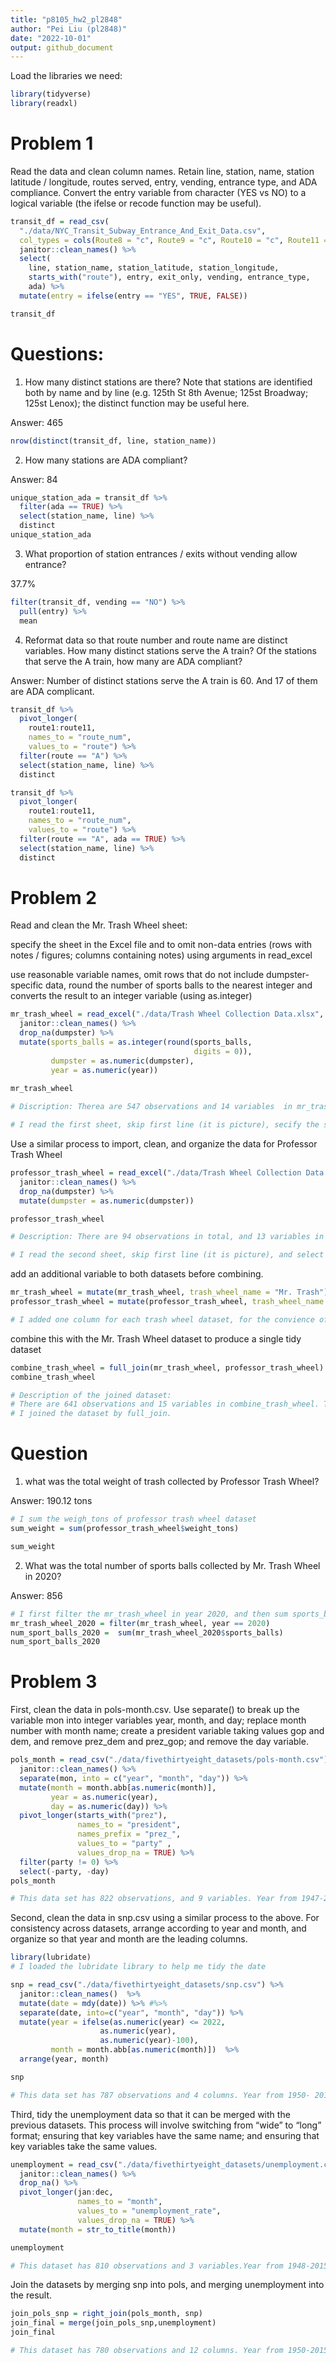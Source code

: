 ```yaml
---
title: "p8105_hw2_pl2848"
author: "Pei Liu (pl2848)"
date: "2022-10-01"
output: github_document
---
```


Load the libraries we need:
```r
library(tidyverse)
library(readxl)
```

# Problem 1

Read the data and clean column names. Retain line, station, name, station latitude / longitude, routes served, entry, vending, entrance type, and ADA compliance. Convert the entry variable from character (YES vs NO) to a logical variable (the ifelse or recode function may be useful).
```r
transit_df = read_csv(
  "./data/NYC_Transit_Subway_Entrance_And_Exit_Data.csv",
  col_types = cols(Route8 = "c", Route9 = "c", Route10 = "c", Route11 = "c")) %>% 
  janitor::clean_names() %>% 
  select(
    line, station_name, station_latitude, station_longitude, 
    starts_with("route"), entry, exit_only, vending, entrance_type, 
    ada) %>% 
  mutate(entry = ifelse(entry == "YES", TRUE, FALSE))

transit_df

```



# Questions:
1. How many distinct stations are there? Note that stations are identified both by name and by line (e.g. 125th St 8th Avenue; 125st Broadway; 125st Lenox); the distinct function may be useful here.

Answer: 465
```r
nrow(distinct(transit_df, line, station_name))
```


2. How many stations are ADA compliant?

Answer: 84
```r
unique_station_ada = transit_df %>% 
  filter(ada == TRUE) %>% 
  select(station_name, line) %>% 
  distinct
unique_station_ada
```


3. What proportion of station entrances / exits without vending allow entrance?

37.7%

```r
filter(transit_df, vending == "NO") %>% 
  pull(entry) %>% 
  mean
```


4. Reformat data so that route number and route name are distinct variables. How many distinct stations serve the A train? Of the stations that serve the A train, how many are ADA compliant?

Answer: Number of distinct stations serve the A train is 60. And 17 of them are ADA complicant.

```r
transit_df %>% 
  pivot_longer(
    route1:route11,
    names_to = "route_num",
    values_to = "route") %>% 
  filter(route == "A") %>% 
  select(station_name, line) %>% 
  distinct

transit_df %>% 
  pivot_longer(
    route1:route11,
    names_to = "route_num",
    values_to = "route") %>% 
  filter(route == "A", ada == TRUE) %>% 
  select(station_name, line) %>% 
  distinct
```



# Problem 2
Read and clean the Mr. Trash Wheel sheet:

specify the sheet in the Excel file and to omit non-data entries (rows with notes / figures; columns containing notes) using arguments in read_excel

use reasonable variable names, omit rows that do not include dumpster-specific data, round the number of sports balls to the nearest integer and converts the result to an integer variable (using as.integer)
```r
mr_trash_wheel = read_excel("./data/Trash Wheel Collection Data.xlsx", sheet = 1, skip = 1, range = cell_cols("A:N")) %>% 
  janitor::clean_names() %>% 
  drop_na(dumpster) %>% 
  mutate(sports_balls = as.integer(round(sports_balls,
                                         digits = 0)),
         dumpster = as.numeric(dumpster),
         year = as.numeric(year))
         
mr_trash_wheel

# Discription: Therea are 547 observations and 14 variables  in mr_trash_wheel dataset. The key variables include: dumpster, month, year, date, weight (tons), column_cubic_yards, and 8 trash types. 

# I read the first sheet, skip first line (it is picture), secify the sheet I want to read and select the range of columns I want to read. I then cleaned the names, drop dumpter na, and change the type of dumpster as numeric, and rounded the sport balls variables to nearest in integer.
```
Use a similar process to import, clean, and organize the data for Professor Trash Wheel
```r
professor_trash_wheel = read_excel("./data/Trash Wheel Collection Data.xlsx", sheet = 2, skip = 1, range = cell_cols("A:M")) %>% 
  janitor::clean_names() %>% 
  drop_na(dumpster) %>% 
  mutate(dumpster = as.numeric(dumpster))

professor_trash_wheel

# Description: There are 94 observations in total, and 13 variables in the professor_trash_wheel dataset. The key variables include: dumpster, month, year, date, weight (tons), column_cubic_yards, and 7 trash types. 

# I read the second sheet, skip first line (it is picture), and select the range of columns I want to read. I then cleaned the names, drop dumpter na, and change the type of dumpster as numberic. I also changed year to numeric variable.
```
add an additional variable to both datasets before combining.
```r
mr_trash_wheel = mutate(mr_trash_wheel, trash_wheel_name = "Mr. Trash")
professor_trash_wheel = mutate(professor_trash_wheel, trash_wheel_name = "Professor")

# I added one column for each trash wheel dataset, for the convience of joining them.


```

combine this with the Mr. Trash Wheel dataset to produce a single tidy dataset
```r
combine_trash_wheel = full_join(mr_trash_wheel, professor_trash_wheel)
combine_trash_wheel

# Description of the joined dataset:
# There are 641 observations and 15 variables in combine_trash_wheel. The key variables include: dumpster, month, year, date, and many trash types.
# I joined the dataset by full_join.
```





# Question
1. what was the total weight of trash collected by Professor Trash Wheel?

Answer: 190.12 tons
```r
# I sum the weigh_tons of professor trash wheel dataset
sum_weight = sum(professor_trash_wheel$weight_tons)

sum_weight
```

2. What was the total number of sports balls collected by Mr. Trash Wheel in 2020?

Answer: 856

```r
# I first filter the mr_trash_wheel in year 2020, and then sum sports_balls 
mr_trash_wheel_2020 = filter(mr_trash_wheel, year == 2020)
num_sport_balls_2020 =  sum(mr_trash_wheel_2020$sports_balls)
num_sport_balls_2020
```

# Problem 3
First, clean the data in pols-month.csv. Use separate() to break up the variable mon into integer variables year, month, and day; replace month number with month name; create a president variable taking values gop and dem, and remove prez_dem and prez_gop; and remove the day variable.
```r
pols_month = read_csv("./data/fivethirtyeight_datasets/pols-month.csv") %>% 
  janitor::clean_names() %>%
  separate(mon, into = c("year", "month", "day")) %>% 
  mutate(month = month.abb[as.numeric(month)],
         year = as.numeric(year),
         day = as.numeric(day)) %>% 
  pivot_longer(starts_with("prez"),
               names_to = "president",
               names_prefix = "prez_",
               values_to = "party" ,
               values_drop_na = TRUE) %>% 
  filter(party != 0) %>% 
  select(-party, -day)
pols_month

# This data set has 822 observations, and 9 variables. Year from 1947-2015. It contains year, month and number of national politicians who are democratic or republican at any given time
```

Second, clean the data in snp.csv using a similar process to the above. For consistency across datasets, arrange according to year and month, and organize so that year and month are the leading columns.

```r
library(lubridate)
# I loaded the lubridate library to help me tidy the date
```



```r
snp = read_csv("./data/fivethirtyeight_datasets/snp.csv") %>% 
  janitor::clean_names()  %>% 
  mutate(date = mdy(date)) %>% #%>% 
  separate(date, into=c("year", "month", "day")) %>% 
  mutate(year = ifelse(as.numeric(year) <= 2022,
                    as.numeric(year),
                    as.numeric(year)-100),
         month = month.abb[as.numeric(month)])  %>% 
  arrange(year, month)

snp

# This data set has 787 observations and 4 columns. Year from 1950- 2015. It contains variables year, month, day and close. Close means the closing values of the S&P stock index on the associated date.

```




Third, tidy the unemployment data so that it can be merged with the previous datasets. This process will involve switching from “wide” to “long” format; ensuring that key variables have the same name; and ensuring that key variables take the same values.
```r
unemployment = read_csv("./data/fivethirtyeight_datasets/unemployment.csv") %>% 
  janitor::clean_names() %>% 
  drop_na() %>% 
  pivot_longer(jan:dec,
               names_to = "month",
               values_to = "unemployment_rate",
               values_drop_na = TRUE) %>% 
  mutate(month = str_to_title(month))

unemployment

# This dataset has 810 observations and 3 variables.Year from 1948-2015. The key variables are year, month and unemployment_rate. It is mainly about the unemployment rate
```


Join the datasets by merging snp into pols, and merging unemployment into the result.
```r
join_pols_snp = right_join(pols_month, snp) 
join_final = merge(join_pols_snp,unemployment)
join_final

# This dataset has 780 observations and 12 columns. Year from 1950-2015. The key variables includes year, president, close, unemployment_rate. This table merges information from pols_months, snp and unemployment.
```

